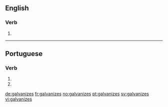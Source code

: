 ==English==

===Verb===
{{head|en|verb form}}

# {{en-third-person singular of|galvanize}}

----

==Portuguese==

===Verb===
{{pt-verb-form}}

# {{conjugation of|galvanizar||2|s|pres|subj|lang=pt}}
# {{conjugation of|galvanizar||2|s|negative|impr|lang=pt}}

[[de:galvanizes]]
[[fr:galvanizes]]
[[no:galvanizes]]
[[pt:galvanizes]]
[[sv:galvanizes]]
[[vi:galvanizes]]